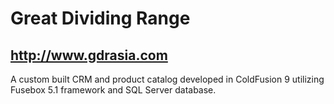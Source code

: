 = Great Dividing Range =

== http://www.gdrasia.com ==

A custom built CRM and product catalog developed in ColdFusion 9 utilizing Fusebox 5.1 framework and SQL Server database.